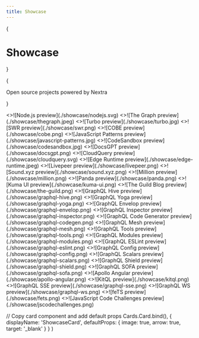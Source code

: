 ```yaml
---
title: Showcase
---
```



{<h1 className="mt-10 mb-4 text-center text-[2.5rem] font-bold tracking-tight">Showcase</h1>}

{<p className="mb-16 text-center text-lg text-gray-500 dark:text-gray-400">Open
source projects powered by Nextra</p>}

<Cards>
  <ShowcaseCard title="Node.js" href="https://nodejs.org/en">
    <>![Node.js preview](./showcase/nodejs.svg)</>
  </ShowcaseCard>
  <ShowcaseCard title="The Graph" href="https://thegraph.com/docs/en">
    <>![The Graph preview](./showcase/thegraph.jpeg)</>
  </ShowcaseCard>
  <ShowcaseCard title="Turbo" href="https://turbo.build">
    <>![Turbo preview](./showcase/turbo.jpg)</>
  </ShowcaseCard>
  <ShowcaseCard title="SWR" href="https://swr.vercel.app">
    <>![SWR preview](./showcase/swr.png)</>
  </ShowcaseCard>
  <ShowcaseCard title="COBE" href="https://cobe.vercel.app">
    <>![COBE preview](./showcase/cobe.png)</>
  </ShowcaseCard>
  <ShowcaseCard
    title="JavaScript Patterns"
    href="https://javascriptpatterns.vercel.app"
  >
    <>![JavaScript Patterns preview](./showcase/javascript-patterns.jpg)</>
  </ShowcaseCard>
  <ShowcaseCard
    title="CodeSandbox"
    href="https://codesandbox.io/docs/learn/introduction/overview"
  >
    <>![CodeSandbox preview](./showcase/codesandbox.jpg)</>
  </ShowcaseCard>
  <ShowcaseCard title="DocsGPT" href="https://docs.docsgpt.co.uk">
    <>![DocsGPT preview](./showcase/docsgpt.png)</>
  </ShowcaseCard>
  <ShowcaseCard title="CloudQuery" href="https://cloudquery.io">
    <>![CloudQuery preview](./showcase/cloudquery.svg)</>
  </ShowcaseCard>
  <ShowcaseCard title="Edge Runtime" href="https://edge-runtime.vercel.app">
    <>![Edge Runtime preview](./showcase/edge-runtime.jpeg)</>
  </ShowcaseCard>
  <ShowcaseCard
    title="Livepeer"
    href="https://docs.livepeer.org/guides/overview"
  >
    <>![Livepeer preview](./showcase/livepeer.png)</>
  </ShowcaseCard>
  <ShowcaseCard title="Sound.xyz" href="https://docs.sound.xyz">
    <>![Sound.xyz preview](./showcase/sound.xyz.png)</>
  </ShowcaseCard>
  <ShowcaseCard title="Million" href="https://million.dev">
    <>![Million preview](./showcase/million.png)</>
  </ShowcaseCard>
  <ShowcaseCard title="Panda" href="https://panda-css.com">
    <>![Panda preview](./showcase/panda.png)</>
  </ShowcaseCard>
  <ShowcaseCard title="Kuma UI" href="https://kuma-ui.com">
    <>![Kuma UI preview](./showcase/kuma-ui.png)</>
  </ShowcaseCard>
  <ShowcaseCard title="The Guild Blog" href="https://the-guild.dev">
    <>![The Guild Blog preview](./showcase/the-guild.png)</>
  </ShowcaseCard>
  <ShowcaseCard title="GraphQL Hive" href="https://the-guild.dev/graphql/hive">
    <>![GraphQL Hive preview](./showcase/graphql-hive.png)</>
  </ShowcaseCard>
  <ShowcaseCard
    title="GraphQL Yoga"
    href="https://the-guild.dev/graphql/yoga-server"
  >
    <>![GraphQL Yoga preview](./showcase/graphql-yoga.png)</>
  </ShowcaseCard>
  <ShowcaseCard
    title="GraphQL Envelop"
    href="https://the-guild.dev/graphql/envelop"
  >
    <>![GraphQL Envelop preview](./showcase/graphql-envelop.png)</>
  </ShowcaseCard>
  <ShowcaseCard
    title="GraphQL Inspector"
    href="https://the-guild.dev/graphql/inspector"
  >
    <>![GraphQL Inspector preview](./showcase/graphql-inspector.png)</>
  </ShowcaseCard>
  <ShowcaseCard
    title="GraphQL Code Generator"
    href="https://the-guild.dev/graphql/codegen"
  >
    <>![GraphQL Code Generator preview](./showcase/graphql-codegen.png)</>
  </ShowcaseCard>
  <ShowcaseCard title="GraphQL Mesh" href="https://the-guild.dev/graphql/mesh">
    <>![GraphQL Mesh preview](./showcase/graphql-mesh.png)</>
  </ShowcaseCard>
  <ShowcaseCard
    title="GraphQL Tools"
    href="https://the-guild.dev/graphql/tools"
  >
    <>![GraphQL Tools preview](./showcase/graphql-tools.png)</>
  </ShowcaseCard>
  <ShowcaseCard
    title="GraphQL Modules"
    href="https://the-guild.dev/graphql/modules"
  >
    <>![GraphQL Modules preview](./showcase/graphql-modules.png)</>
  </ShowcaseCard>
  <ShowcaseCard
    title="GraphQL ESLint"
    href="https://the-guild.dev/graphql/eslint"
  >
    <>![GraphQL ESLint preview](./showcase/graphql-eslint.png)</>
  </ShowcaseCard>
  <ShowcaseCard
    title="GraphQL Config"
    href="https://the-guild.dev/graphql/config"
  >
    <>![GraphQL Config preview](./showcase/graphql-config.png)</>
  </ShowcaseCard>
  <ShowcaseCard
    title="GraphQL Scalars"
    href="https://the-guild.dev/graphql/scalars"
  >
    <>![GraphQL Scalars preview](./showcase/graphql-scalars.png)</>
  </ShowcaseCard>
  <ShowcaseCard
    title="GraphQL Shield"
    href="https://the-guild.dev/graphql/shield"
  >
    <>![GraphQL Shield preview](./showcase/graphql-shield.png)</>
  </ShowcaseCard>
  <ShowcaseCard
    title="GraphQL SOFA"
    href="https://the-guild.dev/graphql/sofa-api"
  >
    <>![GraphQL SOFA preview](./showcase/graphql-sofa.png)</>
  </ShowcaseCard>
  <ShowcaseCard
    title="Apollo Angular"
    href="https://the-guild.dev/graphql/apollo-angular"
  >
    <>![Apollo Angular preview](./showcase/apollo-angular.png)</>
  </ShowcaseCard>
  <ShowcaseCard title="KitQL" href="https://kitql.dev">
    <>![KitQL preview](./showcase/kitql.png)</>
  </ShowcaseCard>
  <ShowcaseCard title="GraphQL SSE" href="https://the-guild.dev/graphql/sse">
    <>![GraphQL SSE preview](./showcase/graphql-sse.png)</>
  </ShowcaseCard>
  <ShowcaseCard title="GraphQL WS" href="https://the-guild.dev/graphql/ws">
    <>![GraphQL WS preview](./showcase/graphql-ws.png)</>
  </ShowcaseCard>
  <ShowcaseCard title="feTS" href="https://the-guild.dev/openapi/fets">
    <>![feTS preview](./showcase/fets.png)</>
  </ShowcaseCard>
  <ShowcaseCard title="JavaScript Code Challenges" href="https://jscodechallenges.vercel.app/">
    <>![JavaScript Code Challenges preview](./showcase/jscodechallenges.png)</>
  </ShowcaseCard>
</Cards>

  // Copy card component and add default props
  Cards.Card.bind(),
  {
    displayName: 'ShowcaseCard',
    defaultProps: {
      image: true,
      arrow: true,
      target: '_blank'
    }
  }
)

<style global jsx>{`
  img {
    aspect-ratio: 12/6.3;
    object-fit: cover;
  }
`}</style>

